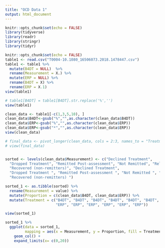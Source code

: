 ```yaml
---
title: "OCD Data 1"
output: html_document
---
```


```r
knitr::opts_chunk$set(echo = FALSE)
library(tidyverse)
library(readr)
library(stringr)
library(tidyr)
```

```r
knitr::opts_chunk$set(echo = FALSE)
table1 <- read.csv("T0004-10.1080_16506073.2018.1478447.csv")
table1 <- table1 %>%
  mutate(B4DT = NULL)  %>%
  rename(Measurement = X.) %>%
  mutate(ERP = NULL) %>%
  rename(B4DT = X) %>%
  rename(ERP = X.1) 
view(table1)

# table1[B4DT] = table1[B4DT].str.replace('%','')
view(table1)

clean_data <- table1[-c(1,3,5,10), ]
clean_data$B4DT<-gsub("%","",as.character(clean_data$B4DT))
clean_data$ERP<-gsub("%","",as.character(clean_data$ERP))
clean_data$ERP<-gsub("*","",as.character(clean_data$ERP))
view(clean_data)

# final_data <- pivot_longer(clean_data, cols = 2:3, names_to = "Treatment", values_to = "Proportion")
# view(final_data)


sorted <- levels(clean_data$Measurement) <- c("Declined Treatment", 
  "Dropped Treatment", "Remitted Post-assessment", "Not Remitted", "Relapsed",
  "Recovered (non-remitters)", "Declined Treatment", 
  "Dropped Treatment ", "Remitted Post-assessment ", "Not Remitted ", "Relapsed ",
  "Recovered (non-remitters) ")

sorted_1 <- as.tibble(sorted) %>%
  rename(Measurement = value) %>%
  mutate(Proportion = c(clean_data$B4DT, clean_data$ERP)) %>%
  mutate(Treatment = c("B4DT", "B4DT", "B4DT", "B4DT", "B4DT", "B4DT", 
                       "ERP", "ERP", "ERP", "ERP", "ERP", "ERP"))

view(sorted_1)
```

```r
sorted_1 %>%
  ggplot(data = sorted_1, 
         mapping = aes(x = Measurement, y = Proportion, fill = Treatment)) +
    geom_col() + 
    expand_limits(x= c(0,20))
```


